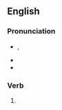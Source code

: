 {{also|forȝiven}}
==English==

===Pronunciation===
* {{enPR|fə(r)-gĭv'ən, fôr-gĭv'ən}}, {{IPA|/fə(ɹ)ˈɡɪv.ən/|/fɔː(ɹ)ˈɡɪv.ən/|lang=en}}
* {{audio|en-us-forgiven.ogg|Audio (US)|lang=en}}
* {{rhymes|ɪvən|lang=en}}

===Verb===
{{head|en|verb form|cat2=irregular past participles}}

# {{inflection of|forgive||past|part|lang=en}}